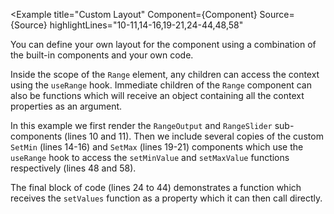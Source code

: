 
<Example
  title="Custom Layout"
  Component={Component}
  Source={Source}
  highlightLines="10-11,14-16,19-21,24-44,48,58"
>
  You can define your own layout for the component using a combination of the
  built-in components and your own code.

  Inside the scope of the `Range` element, any children can access the context
  using the `useRange` hook.  Immediate children of the `Range` component can
  also be functions which will receive an object containing all the context
  properties as an argument.

  In this example we first render the `RangeOutput` and `RangeSlider`
  sub-components (lines 10 and 11). Then we include several copies of the
  custom `SetMin` (lines 14-16) and `SetMax` (lines 19-21) components which
  use the `useRange` hook to access the `setMinValue` and `setMaxValue`
  functions respectively (lines 48 and 58).

  The final block of code (lines 24 to 44) demonstrates a function which
  receives the `setValues` function as a property which it can then call
  directly.
</Example>
